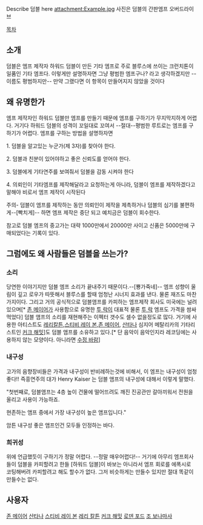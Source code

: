 Describe 덤블 here
attachment:Example.jpg
사진은 덤블의 간판엠프 오버드라이브

[[목차]]

== 소개 ==

덤블은 엠프 제작자 하워드 덤블이 만든 기타 엠프로 주로 블루스에 쓰이는 크런치톤이 일품인 기타 엠프다. 이렇게만 설명하자면 그냥 평범한 엠프구나? 라고 생각하겠지만 --이름도 평범하지만-- 만약 그랬다면 이 항목이 만들어지지 않았을 것이다
== 왜 유명한가 ==
엠프 제작자인 하워드 덤블만 엠프를 만들기 때문에 엠프를 구하기가 무지막지하게 어렵다. 거기다 하워드 덤블의 성격이 꼬일대로 꼬여서 --절대--평범한 루트로는 엠프를 구하기가 어렵다. 엠프를 구하는 방법을 설명하자면 

1. 덤블을 알고있는 누군가(제 3자)를 찾아야 한다.

2. 덤블과 친분이 있어야하고 좋은 신뢰도를 얻어야 한다.

3. 덤블에게 기타연주를 보여줘서 덤블을 감동 시켜야 한다

4. 의뢰인이 기타엠프를 제작해달라고 요청하는게 아니라, 덤블이 엠프를 제작하겠다고 말해야 비로서 엠프 제작이 시작된다

주의- 덤블이 엠프를 제작하는 동안 의뢰인이 제작을 제촉하거나 덤블의 심기를 불편하게--[빡치게]-- 하면 엠프 제작은 중단 되고 예치금은 덤블이 회수한다.

참고로 덤블 엠프의 중고가는 대략 1000만에서 20000만 사이고 신품은 5000만에 구매되었다는 기록이 있다.
== 그럼에도 왜 사람들은 덤블을 쓰는가? == 
=== 소리 ===
당연한 이야기지만 덤블 엠프 소리가 끝내주기 때문이다.--[뿅가죽네]-- 엠프 성향이 울림이 깊고 로우가 따뜻해서 블루스를 할때 엄청난 시너지 효과를 낸다. 물론 재즈도 마찬가지이다. 그리고 거의 공식적으로 덤블앰프를 카피하는 엠프제작 회사도 미국에는 널려있으며[* [[존 메이어]]가 사용함으로 유명한 [[투 락]]이 대표적 물론 [[투 락]] 엠프도 가격을 쌈싸먹었다] 덤블 앰프의 소리를 재현해주는 이펙터 갯수도 셀수 없을정도로 많다. 거기에 사용한 아티스트도 [[레리칼튼]],[[스티비 레이 본]],[[존 메이어]], [[산타나]] 심지어 메탈리카의 기타리스트인 [[커크 해밋]]]도 덤블 앰프를 소유하고 있다.[* 단 음악이 음악인지라 레코딩에는 사용하지 않는 모양이다. 아니라면 [[수정 바람]]]
=== 내구성 ===
고가의 음향장비들은 가격과 내구성이 반비례하는것에 비해서, 이 엠프는 내구성이 엄청 좋다!! 즉흥연주의 대가 Henry Kaiser 는 덤블 앰프의 내구성에 대해서 이렇게 말했다.

"첫번째로, 덤블앰프는 4층 높이 건물에 떨어뜨려도 깨진 진공관만 갈아끼워서 전원을 올리고 사용이 가능하죠.
 
현존하는 앰프 중에서 가장 내구성이 높은 앰프입니다."

암튼 내구성 좋은 앰프인건 모두들 인정하는 바다.
=== 희귀성 ===
위에 언급했듯이 구하기가 정말 어렵다. --정말 매우어렵다!-- 거기에 아무리 엠프회사들이 덤블을 카피할려고 한들 [하워드 덤블]이 바보는 아니라서 엠프 회로를 에폭시로 코팅해버려 카피할려고 해도 할수가 없다. 그저 비슷하게는 만들수 있지만 절대 똑같이 만들수는 없다.
== 사용자 ==
[[존 메이어]]
[[산타나]]
[[스티비 레이 본]]
[[레리 칼튼]]
[[커크 해밋]]
[[로덴 포드]]
[[조 보나마사]]
